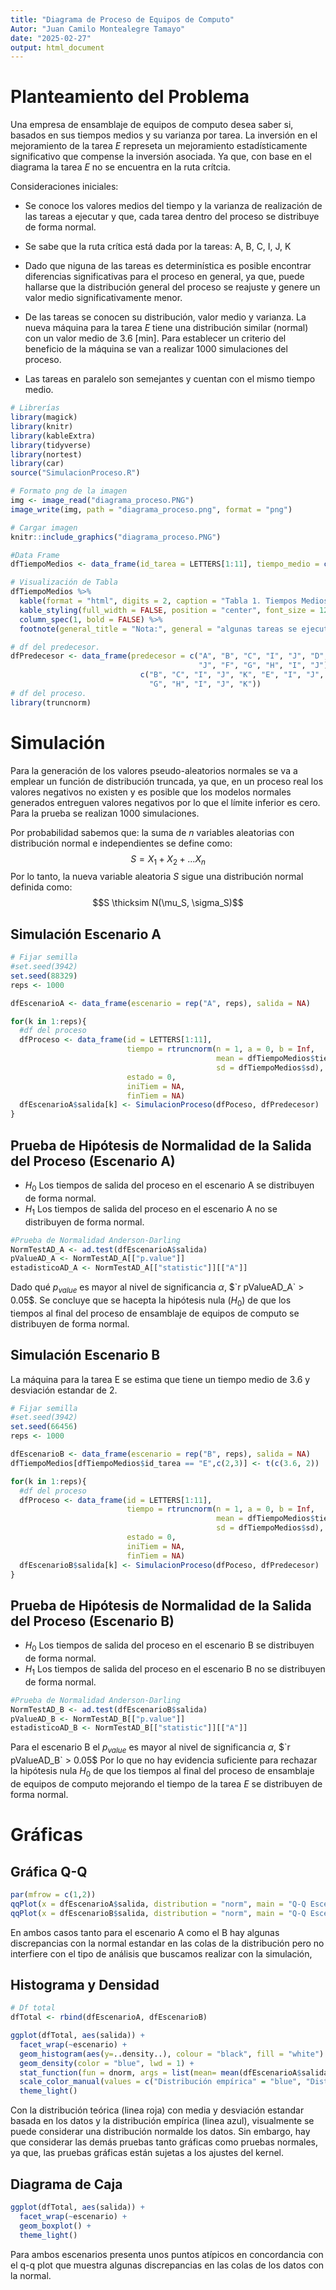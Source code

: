 ```yaml
---
title: "Diagrama de Proceso de Equipos de Computo"
Autor: "Juan Camilo Montealegre Tamayo"
date: "2025-02-27"
output: html_document
---
```


# Planteamiento del Problema

Una empresa de ensamblaje de equipos de computo desea saber si, basados en sus tiempos medios y su varianza por tarea. La inversión en el mejoramiento de la tarea *E* represeta un mejoramiento estadísticamente significativo que compense la inversión asociada. Ya que, con base en el diagrama la tarea *E* no se encuentra en la ruta crítcia.

Consideraciones iniciales:

- Se conoce los valores medios del tiempo y la varianza de realización de las tareas a ejecutar y que, cada tarea dentro del proceso se distribuye de forma normal.

- Se sabe que la ruta crítica está dada por la tareas: A, B, C, I, J, K

- Dado que niguna de las tareas es determinística es posible encontrar diferencias significativas para el proceso en general, ya que, puede hallarse que la distribución general del proceso se reajuste y genere un valor medio significativamente menor.

- De las tareas se conocen su distribución, valor medio y varianza. La nueva máquina para la tarea *E* tiene una distribución similar (normal) con un valor medio de 3.6 [min]. Para establecer un criterio del beneficio de la máquina se van a realizar 1000 simulaciones del proceso.

- Las tareas en paralelo son semejantes y cuentan con el mismo tiempo medio.

```r
# Librerías
library(magick)
library(knitr)
library(kableExtra)
library(tidyverse)
library(nortest)
library(car)
source("SimulacionProceso.R")
```


```r

# Formato png de la imagen
img <- image_read("diagrama_proceso.PNG")  
image_write(img, path = "diagrama_proceso.png", format = "png")

# Cargar imagen
knitr::include_graphics("diagrama_proceso.PNG")
```

```r
#Data Frame
dfTiempoMedios <- data_frame(id_tarea = LETTERS[1:11], tiempo_medio = c(4, 10, 4.6, 15, 4.3, 4, 4, 3.8, 4, 4.6, 3), sd = c(1.9, 1.4, 2.0, 1.1, 2.1, 2.0, 2.2, 2.3, 3.0, 2.1, 2.7))

# Visualización de Tabla
dfTiempoMedios %>% 
  kable(format = "html", digits = 2, caption = "Tabla 1. Tiempos Medios de las Tareas", col.names = c('id Tarea', 'Tiempo Medio', 'Sd')) %>%
  kable_styling(full_width = FALSE, position = "center", font_size = 12) %>%
  column_spec(1, bold = FALSE) %>% 
  footnote(general_title = "Nota:", general = "algunas tareas se ejecutan en paralelo y tienen valores similares")

```


```r
# df del predecesor.
dfPredecesor <- data_frame(predecesor = c("A", "B", "C", "I", "J", "D", "E", "I", 
                                          "J", "F", "G", "H", "I", "J"), sucesor =
                             c("B", "C", "I", "J", "K", "E", "I", "J", "K", 
                               "G", "H", "I", "J", "K"))
# df del proceso.
library(truncnorm)


```

# Simulación

Para la generación de los valores pseudo-aleatorios normales se va a emplear un función de distribución truncada, ya que, en un proceso real los valores negativos no existen y es posible que los modelos normales generados entreguen valores negativos por lo que el límite inferior es cero. Para la prueba se realizan 1000 simulaciones.

Por probabilidad sabemos que: la suma de $n$ variables aleatorias con distribución normal e independientes se define como: 
$$S = X_1 + X_2 +... X_n$$
Por lo tanto, la nueva variable aleatoria $S$ sigue una distribución normal definida como:
$$S \thicksim N(\mu_S, \sigma_S)$$

## Simulación Escenario A

```r
# Fijar semilla 
#set.seed(3942)
set.seed(88329)
reps <- 1000

dfEscenarioA <- data_frame(escenario = rep("A", reps), salida = NA)

for(k in 1:reps){
  #df del proceso
  dfProceso <- data_frame(id = LETTERS[1:11], 
                          tiempo = rtruncnorm(n = 1, a = 0, b = Inf, 
                                              mean = dfTiempoMedios$tiempo_medio,
                                              sd = dfTiempoMedios$sd), 
                          estado = 0,
                          iniTiem = NA, 
                          finTiem = NA)
  dfEscenarioA$salida[k] <- SimulacionProceso(dfPoceso, dfPredecesor)
}

```

## Prueba de Hipótesis de Normalidad de la Salida del Proceso (Escenario A)

- $H_0$ Los tiempos de salida del proceso en el escenario A se distribuyen de forma normal.
- $H_1$ Los tiempos de salida del proceso en el escenario A no se distribuyen de forma normal.

```r
#Prueba de Normalidad Anderson-Darling
NormTestAD_A <- ad.test(dfEscenarioA$salida)
pValueAD_A <- NormTestAD_A[["p.value"]]
estadisticoAD_A <- NormTestAD_A[["statistic"]][["A"]]
```


Dado qué $p_{value}$ es mayor al nivel de significancia $\alpha$, $`r pValueAD_A` > 0.05$. Se concluye que se hacepta la hipótesis nula ($H_0$) de que los tiempos al final del proceso de ensamblaje de equipos de computo se distribuyen de forma normal.

## Simulación Escenario B

La máquina para la tarea E se estima que tiene un tiempo medio de 3.6 y desviación estandar de 2.

```r
# Fijar semilla 
#set.seed(3942)
set.seed(66456)
reps <- 1000

dfEscenarioB <- data_frame(escenario = rep("B", reps), salida = NA)
dfTiempoMedios[dfTiempoMedios$id_tarea == "E",c(2,3)] <- t(c(3.6, 2))

for(k in 1:reps){
  #df del proceso
  dfProceso <- data_frame(id = LETTERS[1:11], 
                          tiempo = rtruncnorm(n = 1, a = 0, b = Inf, 
                                              mean = dfTiempoMedios$tiempo_medio,
                                              sd = dfTiempoMedios$sd), 
                          estado = 0,
                          iniTiem = NA, 
                          finTiem = NA)
  dfEscenarioB$salida[k] <- SimulacionProceso(dfPoceso, dfPredecesor)
}

```

## Prueba de Hipótesis de Normalidad de la Salida del Proceso (Escenario B)

- $H_0$ Los tiempos de salida del proceso en el escenario B se distribuyen de forma normal.
- $H_1$ Los tiempos de salida del proceso en el escenario B no se distribuyen de forma normal.

```r
#Prueba de Normalidad Anderson-Darling
NormTestAD_B <- ad.test(dfEscenarioB$salida)
pValueAD_B <- NormTestAD_B[["p.value"]]
estadisticoAD_B <- NormTestAD_B[["statistic"]][["A"]]
```
Para el escenario B el $p_{value}$ es mayor al nivel de significancia $\alpha$, $`r pValueAD_B` > 0.05$ Por lo que no hay evidencia suficiente para rechazar la hipótesis nula $H_0$ de que los tiempos al final del proceso de ensamblaje de equipos de computo mejorando el tiempo de la tarea *E* se distribuyen de forma normal.

# Gráficas

## Gráfica Q-Q

```r
par(mfrow = c(1,2))
qqPlot(x = dfEscenarioA$salida, distribution = "norm", main = "Q-Q Escenario A", xlab = "Cuantiles Nomales", ylab = "Salida")
qqPlot(x = dfEscenarioB$salida, distribution = "norm", main = "Q-Q Escenario B", xlab = "Cuantiles Nomales", ylab = "Salida")

```

En ambos casos tanto para el escenario A como el B hay algunas discrepancias con la normal estandar en las colas de la distribución pero no interfiere con el tipo de análisis que buscamos realizar con la simulación,

## Histograma y Densidad

```r
# Df total
dfTotal <- rbind(dfEscenarioA, dfEscenarioB)

ggplot(dfTotal, aes(salida)) + 
  facet_wrap(~escenario) + 
  geom_histogram(aes(y=..density..), colour = "black", fill = "white") + # ..density.. normaliza el histograma para compararlo con la densidad.
  geom_density(color = "blue", lwd = 1) +
  stat_function(fun = dnorm, args = list(mean= mean(dfEscenarioA$salida), sd= sd(dfEscenarioA$salida)), color = "red", linewidth = 0.7) +
  scale_color_manual(values = c("Distribución empírica" = "blue", "Distribución teórica" = "red")) +
  theme_light()
```

Con la distribución teórica (linea roja) con media y desviación estandar basada en los datos y la distribución empírica (linea azul), visualmente se puede considerar una distribución normalde los datos. Sin embargo, hay que considerar las demás pruebas tanto gráficas como pruebas normales, ya que, las pruebas gráficas están sujetas a los ajustes del kernel.

## Diagrama de Caja

```r
ggplot(dfTotal, aes(salida)) +
  facet_wrap(~escenario) + 
  geom_boxplot() +
  theme_light()
```

Para ambos escenarios presenta unos puntos atípicos en concordancia con el q-q plot que muestra algunas discrepancias en las colas de los datos con la normal.



